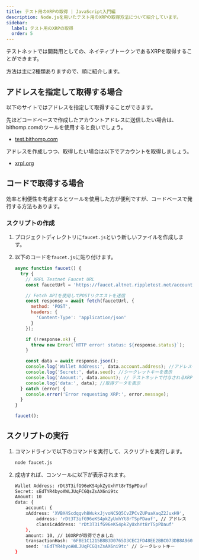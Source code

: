 ```yaml
---
title: テスト用のXRPの取得 | JavaScript入門編
description: Node.jsを用いたテスト用のXRPの取得方法について紹介しています。
sidebar:
  label: テスト用のXRPの取得
  order: 5
---
```



テストネットでは開発用としての、ネイティブトークンであるXRPを取得することができます。

方法は主に2種類ありますので、順に紹介します。

## アドレスを指定して取得する場合

以下のサイトではアドレスを指定して取得することができます。

先ほどコードベースで作成したアカウントアドレスに送信したい場合は、bithomp.comのツールを使用すると良いでしょう。

- [test.bithomp.com](https://test.bithomp.com/faucet/)

アドレスを作成しつつ、取得したい場合は以下でアカウントを取得しましょう。

- [xrpl.org](https://xrpl.org/resources/dev-tools/xrp-faucets/)

## コードで取得する場合

効率と利便性を考慮するとツールを使用した方が便利ですが、コードベースで発行する方法もあります。

### スクリプトの作成

<Steps>

1. プロジェクトディレクトリに`faucet.js`という新しいファイルを作成します。
2. 以下のコードを`faucet.js`に貼り付けます。

    ```javascript
    async function faucet() {
      try {
        // XRPL Testnet Faucet URL
        const faucetUrl = 'https://faucet.altnet.rippletest.net/accounts';

        // Fetch APIを使用してPOSTリクエストを送信
        const response = await fetch(faucetUrl, {
          method: 'POST',
          headers: {
            'Content-Type': 'application/json'
          }
        });

        if (!response.ok) {
          throw new Error(`HTTP error! status: ${response.status}`);
        }

        const data = await response.json();
        console.log('Wallet Address:', data.account.address); //アドレスを表示
        console.log('Secret:', data.seed); //シークレットキーを表示
        console.log('Amount:', data.amount); // テストネットで付与されるXRPの量を表示
        console.log('data:', data); //取得データを表示
      } catch (error) {
        console.error('Error requesting XRP:', error.message);
      }
    }

    faucet();
    ```

## スクリプトの実行

<Steps>

1. コマンドラインで以下のコマンドを実行して、スクリプトを実行します。

    ```bash
    node faucet.js
    ```

2. 成功すれば、コンソールに以下が表示されます。

    ```bash
    Wallet Address: rDt3T3ifG96eKS4pkZyUxhYt8rTSpPDauf
    Secret: sEdTYR4byoAWLJUqFCGQsZsAX6ni9tc
    Amount: 10
    data: {
        account: {
        xAddress: 'XVBX4Scdqqvh8WukxJjvoNCSQ5CvZPCvZUPuaXaqZ2JuxH9',
            address: 'rDt3T3ifG96eKS4pkZyUxhYt8rTSpPDauf', // アドレス
            classicAddress: 'rDt3T3ifG96eKS4pkZyUxhYt8rTSpPDauf'
        },
        amount: 10, // 10XRPが取得できました
        transactionHash: '6FBE1C1215B8B3D0765D3CEC2FD48EE2BBC073DB8A960A92CA0485986CFE226C',
        seed: 'sEdTYR4byoAWLJUqFCGQsZsAX6ni9tc' // シークレットキー
    }
    ```
</Steps>
